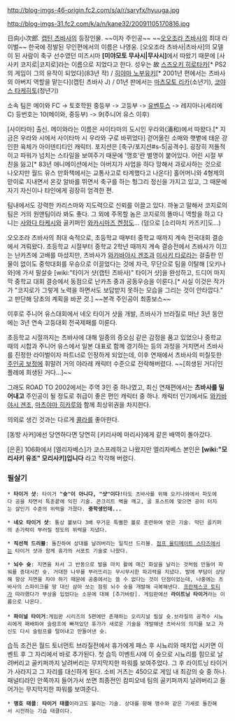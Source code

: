 http://blog-imgs-46-origin.fc2.com/s/a/r/saryfx/hyuuga.jpg

http://blog-imgs-31.fc2.com/k/a/n/kane32/20091105170816.jpg

日向小次郎.
[[캡틴 츠바사]]의 등장인물. ~~이자 주인공~~ ~~[[오오조라 츠바사]]의 최대 라이벌~~
한국에 정발된 무인편에서의 이름은 나영웅.
[오오조라 츠바사|츠바사]의 모델이 된 사람이 축구 선수였던 미즈시마 '''[미야모토 무사시|무사시]'''에서 따왔기 때문에 [사사키 코지로|코지로]라는 이름으로 지었다고 한다.
성우는 故 [[스즈오키 히로타카]][* PS2의 게임이 그의 유작이 되었다](83년 작) / [[히야마 노부유키]][* 2001년 편에서는 츠바사의 아버지 역할을 맡는다](캡틴 츠바사 J) / 01년 판에서는 [[마츠모토 리카]](소년기), [[코야스 타케히토]](청년기) 

소속 팀은 메이와 FC -> 토호학원 중등부 -> 고등부 -> [[유벤투스]] -> 레지아나(세리에C)
등번호는 10(메이와, 중등부) -> 9(주니어 유스 이후)

[사이타마] 출신. 메이와라는 이름은 사이타마의 도시인 우라와(浦和)에서 따왔다.[* 지금은 우라와 시에서 사이타마 시 우라와 구로 바뀌었다]
걷어올린 소매와 햇볕에 태운 강인한 육체가 아이덴티티인 캐릭터. 포지션은 [축구/포지션#s-5|공격수].
굉장히 저돌적이고 파워가 넘치는 스타일을 보여주기 때문에 '맹호'란 별명이 붙어있다. 어린 시절 부친을 잃고[* 83년 애니메이션에서는 아버지가 사업을 하다 망해서 과로사하는 것으로 나오지만  월드 유스 만화책에서는 교통사고로 타계했다고 나온다] 홀어머니와 4형제의 맏이로 지내면서 온갖 알바를 뛰면서 축구를 하는 헝그리 정신을 가지고 있고, 그 때문에 자기 자신이나 타인에게 굉장히 엄격한 편. 

팀내에서도 강력한 카리스마와 지도력으로 신뢰를 이끌고 있다. 까놓고 말해서 코지로의 팀은 거의 원맨팀이라 봐도 좋다. 그 외에 주목할 놈은 코지로의 똘마니 역할을 하고 다니는 [[사와다 타케시]]와 골키퍼인 [[와카시마즈 켄]]정도... (덤으로 [소리마치 카즈키]도...)

오오조라 츠바사의 최대 숙적으로, 초등학교 때부터 중학교 때까지 계속 전국대회 결승에서 겨뤄왔다. 초등학교 시절부터 중학교 2학년 때까지 계속 결승전에서 츠바사가 이끄는 난카츠에 고배를 마셨지만, 츠바사가 [[와카바야시 겐조]]과 [[미사키 타로]]라는 걸출한 인물이 없이도 중학대회를 우승으로 이끌었다는 것에 자극, 무단으로 팀을 이탈해 [오키나와]에 가서 필살슛 [wiki:"타이거 샷(캡틴 츠바사)" 타이거 샷]을 완성하고, 드디어 마지막 중학교 대회 결승에서 동점으로 난카츠 중과 공동우승을 이룬다.[* 사실 이것은 작가가 "코지로가 그렇게 노력을 하면서도 보답받지 못하는 모습을 그리는 것이 안타깝다." 고 판단해 당초의 계획을 바꾼 것.] ~~본격 주인공이 최종보스~~

이후로 주니어 유스대회에서 네오 타이거 샷을 개발, 츠바사가 브라질로 떠난 3년 동안에는 3년 연속 고등대회 전국제패를 이룬다. 

초등학교 시절까지는 츠바사에 대해 일종의 증오심 같은 감정을 품고 있었으나 중학교 때의 시합과 주니어 유스에서 일본 대표로 함께 경기하는 등의 과정을 거치면서 츠바사를 진정한 라이벌이자 파트너로 인정하게 되었는데, 이후 연재에서 츠바사의 미칠듯한 [[주인공 보정]]에 휘말려 거의 야라레 캐릭터 수준으로 전락해버렸다. ~~[희생된 거다|인플레에 희생된 거다...]~~

그래도 ROAD TO 2002에서는 주역 3인 중 하나였고, 최신 연재편에서는 '''츠바사를 밀어내고''' 주인공이 될 정도로 취급이 좋은 편인 캐릭터 중 하나. 캐릭터 인기에서도 [[와카바야시 겐조]], [[마츠야마 히카루]]와 함께 최상위권을 차지한다. 

의외로 생긴 것과는 다르게 [[콜라]]를 좋아한다.

[동방 사커]에선 당연하다면 당연히 [키리사메 마리사]에게 같은 배역이 돌아갔다.

[은혼] 106화에서 [엘리자베스]가 코스프레하고 나왔지만 엘리자베스 본인은 '''[wiki:"모리사키 유조" 모리사키]입니다''' 라고 착각해 버렸다. 

=== '''필살기''' ===
 * '''타이거 샷''': 타이거 '''"슛"이 아니다, "샷"이다! '''타도 츠바사를 위해 오키나와에서 파도에다 공을 차면서 특훈끝에 익힌 기술. 콘크리트 벽을 깨고, 골 포스트에 맞으면 공이 터지는 살인기 수준의 위력을 가졌다. '''중학생인데...'''  

 * '''네오 타이거 샷''': 통상 볼보다 3배 무거운 특별한 볼로 훈련하여 얻은 기술. 막던 골키퍼의 손가락이 부러질 정도의 위력을 지녔다. 

 * '''직선적 드리블''': 돌진하여 상대를 날려버리는 일직선 드리블. [[점프 울티메이트 스타즈]]에서는 타이거 샷과 함께 휴가의 서포트 기술로 나왔다.  

 * '''뇌수 슛''': 지면을 차서 그 반동으로 발을 마치 활에 매긴 화살을 날리는 것처럼 만들어 파워를 증대시킨 슛. 거대한 나무를 부러뜨리는 무시무시한 파괴력을 지녔다. 발에 부담이 상당해 항상 지면을 차야 하기 때문에 공중에서는 쓸 수 없다는 것이 단점이었는데, 나중에는 츠바사의 스파이크를 땅 대신 삼아 쏘는 점핑 뇌수 슛을 개발해 극복해낸다. [[프란체스코 토티]]가 따라했다가 부상을 입었다는 소문에 대해 [추가바람]. 게임판에선 '''라이트닝 타이거'''라는 이름으로 나온다.
 
 * '''파이널 타이거''':게임판 시리즈의 5편에만 존재하는 오리지널 필살 슛.브라질의 공격수 시뇨리에게 패배하여 슬럼프에 빠져있던 휴가가 새로운 기술을 개발해낸 츠바사의 의지를 보고 자신도 다시 슬럼프를 털어내고 만들어낸 슛.
습득 조건은 월드 토너먼트 브라질전에서 휴가에게 패스 후 시뇨리와 매치업 시키면 이벤트 후 그 자리에서 바로 추가된다.
첫 습득 이벤트시에 이 슛으로 시뇨리를 힘으로 날려버리고 골키퍼까지 날려버리는 무지막지한 파워를 보여주었다.
그 후 라이트닝 타이거가 사라지고 그 자리를 대신하게 된다.
소비 거츠는 450으로 게임 내 최강의 슛 중 하나.패널티라인 안쪽까지 들어가서 쏘면 최종전인 캄피오네 팀의 골키퍼까지 날려버리고 들어가는 무지막지한 파워를 보여준다.

 * '''맹호 태클''': '''타이거 태클'''이라고도 불리는 기술. 상대를 향해 맹수와 같은 기세로 돌진해서 시전하는 기습 태클이다.
